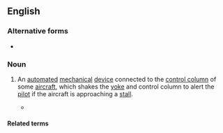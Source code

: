 ==English==
{{wikipedia|lang=en}}

===Alternative forms===
* {{alter|en|stickshaker|stick-shaker}}

===Noun===
{{en-noun}}

# {{lb|en|aviation}} An [[automated]] [[mechanical]] [[device]] connected to the [[control column]] of some [[aircraft]], which shakes the [[yoke]] and control column to alert the [[pilot]] if the aircraft is approaching a [[stall]].
#* {{quote-book|en|date=9 January 2007|author={{w|National Transportation Safety Board}}|title=Aircraft Accident Report: Crash of Pinnacle Airlines Flight 3701, Bombardier CL-600-2B19, N8396A, Jefferson City, Missouri, October 14, 2004|chapter=1.1 History of Flight|url=https://www.ntsb.gov/investigations/AccidentReports/Reports/AAR0701.pdf|archiveurl=https://web.archive.org/web/20220315050317/https://www.ntsb.gov/investigations/AccidentReports/Reports/AAR0701.pdf|archivedate=15 March 2022|accessdate=16 June 2022|page=3|text=About 2154:32, the captain contacted the controller and stated, "it looks like we're not even going to be able to stay up here ... look for maybe ... three nine oh or three seven." About 2154:36, the FDR recorded the activation of the '''stickshaker'''. FDR data showed that, at that point, the airplane’s airspeed had decreased to 150 knots, and its AOA was about 7.5°.}}

====Related terms====
{{rel3|en|
|stick pusher
|joystick
|control stick
}}